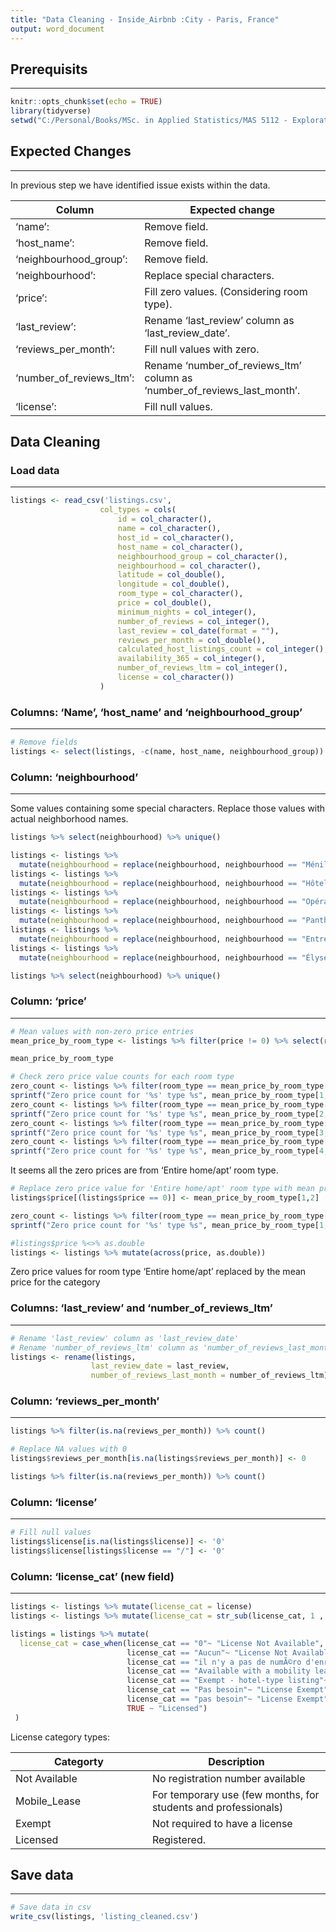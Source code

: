---
title: "Data Cleaning - Inside_Airbnb :City - Paris, France"
output: word_document
---

## Prerequisits
****************************************

```{r}
knitr::opts_chunk$set(echo = TRUE)
library(tidyverse)
setwd("C:/Personal/Books/MSc. in Applied Statistics/MAS 5112 - Exploratory Data Analysis/Group Project 1/Inside_Airbnb_City_Paris_France")
```

\newpage
## Expected Changes
******************************************************

In previous step we have identified issue exists within the data.

Column                  | Expected change
----------------------- | ------------------------------------------
'name':	                |Remove field.
'host_name':            |Remove field.
'neighbourhood_group':  |Remove field.
'neighbourhood':        |Replace special characters.
'price':	              |Fill zero values. (Considering room type).
'last_review':          |Rename 'last_review' column as 'last_review_date'.
'reviews_per_month':    |Fill null values with zero.
'number_of_reviews_ltm': |Rename 'number_of_reviews_ltm' column as 'number_of_reviews_last_month'.
'license':              |Fill null values.

\newpage
## Data Cleaning

### Load data
******************************************************

```{r}
listings <- read_csv('listings.csv',                     
                    col_types = cols(
                        id = col_character(),
                        name = col_character(),
                        host_id = col_character(),
                        host_name = col_character(),
                        neighbourhood_group = col_character(),
                        neighbourhood = col_character(),
                        latitude = col_double(),
                        longitude = col_double(),
                        room_type = col_character(),
                        price = col_double(),
                        minimum_nights = col_integer(),
                        number_of_reviews = col_integer(),
                        last_review = col_date(format = ""),
                        reviews_per_month = col_double(),
                        calculated_host_listings_count = col_integer(),
                        availability_365 = col_integer(),
                        number_of_reviews_ltm = col_integer(),
                        license = col_character())
                    )
```


### Columns: 'Name', 'host_name' and 'neighbourhood_group'
******************************************************

```{r pressure, echo=FALSE}
# Remove fields
listings <- select(listings, -c(name, host_name, neighbourhood_group))
```


### Column: 'neighbourhood'
******************************************************

Some values containing some special characters. Replace those values with actual neighborhood names.
```{r}
listings %>% select(neighbourhood) %>% unique()
```

```{r}
listings <- listings %>% 
  mutate(neighbourhood = replace(neighbourhood, neighbourhood == "Ménilmontant", "Menilmontant"))
listings <- listings %>% 
  mutate(neighbourhood = replace(neighbourhood, neighbourhood == "Hôtel-de-Ville", "Hotel de Ville"))
listings <- listings %>% 
  mutate(neighbourhood = replace(neighbourhood, neighbourhood == "Opéra", "Opera"))
listings <- listings %>% 
  mutate(neighbourhood = replace(neighbourhood, neighbourhood == "Panthéon", "Patheon"))
listings <- listings %>% 
  mutate(neighbourhood = replace(neighbourhood, neighbourhood == "Entrepôt", "L'Entrepot"))
listings <- listings %>% 
  mutate(neighbourhood = replace(neighbourhood, neighbourhood == "Élysée", "Avenue des Champs-Elysees"))

listings %>% select(neighbourhood) %>% unique()
```


### Column: 'price'
******************************************************
```{r}
# Mean values with non-zero price entries
mean_price_by_room_type <- listings %>% filter(price != 0) %>% select(room_type, price) %>% group_by(room_type) %>% summarise_at(vars(price), list(mean_price = mean))

mean_price_by_room_type
```
```{r}
# Check zero price value counts for each room type
zero_count <- listings %>% filter(room_type == mean_price_by_room_type[1,1]) %>% filter(price == 0) %>% count()
sprintf("Zero price count for '%s' type %s", mean_price_by_room_type[1,1], zero_count)
zero_count <- listings %>% filter(room_type == mean_price_by_room_type[2,1]) %>% filter(price == 0) %>% count()
sprintf("Zero price count for '%s' type %s", mean_price_by_room_type[2,1], zero_count)
zero_count <- listings %>% filter(room_type == mean_price_by_room_type[3,1]) %>% filter(price == 0) %>% count()
sprintf("Zero price count for '%s' type %s", mean_price_by_room_type[3,1], zero_count)
zero_count <- listings %>% filter(room_type == mean_price_by_room_type[4,1]) %>% filter(price == 0) %>% count()
sprintf("Zero price count for '%s' type %s", mean_price_by_room_type[4,1], zero_count)
```
It seems all the zero prices are from 'Entire home/apt' room type.

```{r}
# Replace zero price value for 'Entire home/apt' room type with mean price
listings$price[(listings$price == 0)] <- mean_price_by_room_type[1,2]

zero_count <- listings %>% filter(room_type == mean_price_by_room_type[1,1]) %>% filter(price == 0) %>% count()
sprintf("Zero price count for '%s' type %s", mean_price_by_room_type[1,1], zero_count)

#listings$price %<>% as.double
listings <- listings %>% mutate(across(price, as.double))
```
Zero price values for room type 'Entire home/apt' replaced by the mean price for the category


### Columns: 'last_review' and 'number_of_reviews_ltm'
******************************************************

```{r}
# Rename 'last_review' column as 'last_review_date'
# Rename 'number_of_reviews_ltm' column as 'number_of_reviews_last_month'
listings <- rename(listings,
                  last_review_date = last_review,
                  number_of_reviews_last_month = number_of_reviews_ltm)
```

### Column: 'reviews_per_month'
******************************************************

```{r}
listings %>% filter(is.na(reviews_per_month)) %>% count() 
```
```{r}
# Replace NA values with 0
listings$reviews_per_month[is.na(listings$reviews_per_month)] <- 0

listings %>% filter(is.na(reviews_per_month)) %>% count() 
```


### Column: 'license'
******************************************************
```{r}
# Fill null values
listings$license[is.na(listings$license)] <- '0'
listings$license[listings$license == "/"] <- '0'
```


### Column: 'license_cat' (new field)
******************************************************
```{r}
listings <- listings %>% mutate(license_cat = license)
listings <- listings %>% mutate(license_cat = str_sub(license_cat, 1 , 38))

listings = listings %>% mutate(
  license_cat = case_when(license_cat == "0"~ "License Not Available",
                          license_cat == "Aucun"~ "License Not Available",
                          license_cat == "il n'y a pas de numÃ©ro d'enregistremen"~ "License Not Available",
                          license_cat == "Available with a mobility lease only ("~ "Mobile Lease License",
                          license_cat == "Exempt - hotel-type listing"~ "License Exempt",
                          license_cat == "Pas besoin"~ "License Exempt",
                          license_cat == "pas besoin"~ "License Exempt",
                          TRUE ~ "Licensed")
 )

```

License category types:

Categorty | Description
----------| -------------
Not Available| No registration number available
Mobile_Lease| For temporary use (few months, for students and professionals)
Exempt| Not required to have a license
Licensed| Registered.


## Save data
******************************************************

```{r}
# Save data in csv
write_csv(listings, 'listing_cleaned.csv')
```

